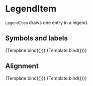 
# LegendItem

<Meta title="Core/Components/LegendItem" />

`LegendItem` draws one entry in a legend.

<ArgsTable of={LegendItem} />

## Symbols and labels

<Canvas>
    <Story
        name="rectangle symbols"
        args={{
            position: [0, 16],
            size: [80, 28],
            r: 10,
            symbol: Square,
            symbolStyle: { fill: '#f0f0f0', stroke: '#222222', strokeWidth: 1 },
            label: 'label',
            labelOffset: [16, 1],
        }}
        component={LegendItem}
        decorators={[ChartWithRightLegendTitleDecorator]}
    >
        {Template.bind({})}
    </Story>
    <Story
        name="circle symbols"
        args={{
            position: [0, 16],
            size: [80, 28],
            r: 9,
            symbol: Circle,
            symbolStyle: { fill: '#dd3333', strokeWidth: 0 },
            label: 'label',
            labelOffset: [16, 1],
        }}
        component={LegendItem}
        decorators={[ChartWithRightLegendTitleDecorator]}
    >
        {Template.bind({})}
    </Story>
</Canvas>

## Alignment

<Canvas>
    <Story
        name="align right"
        args={{
            position: [0, 16],
            size: [80, 28],
            align: 'right',
            r: 10,
            symbol: Square,
            symbolStyle: { fill: '#f0f0f0', stroke: '#222222', strokeWidth: 1 },
            label: 'label',
            labelOffset: [-16, 1],
            labelStyle: { textAnchor: 'end' },
        }}
        component={LegendItem}
        decorators={[ChartWithRightLegendTitleDecorator]}
    >
        {Template.bind({})}
    </Story>
    <Story
        name="align middle"
        args={{
            position: [0, 16],
            size: [80, 42],
            align: 'middle',
            r: 9,
            symbol: Circle,
            symbolStyle: { fill: '#dd3333', strokeWidth: 0 },
            label: 'label',
            labelOffset: [0, 20],
            labelStyle: { textAnchor: 'middle' },
        }}
        component={LegendItem}
        decorators={[ChartWithRightLegendTitleDecorator]}
    >
        {Template.bind({})}
    </Story>
</Canvas>
